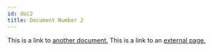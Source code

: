 ```yaml
---
id: doc2
title: Document Number 2
---
```


This is a link to [another document.](doc1.mdx) This is a link to an [external page.](http://www.example.com/)
